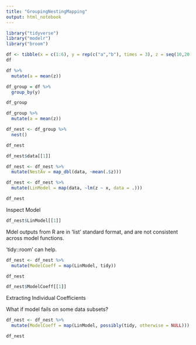 ```yaml
---
title: "GroupingNestingMapping"
output: html_notebook
---
```


```r
library("tidyverse")
library("modelr")
library("broom")
```

```r
df <- tibble(x = c(1:6), y = rep(c("a","b"), times = 3), z = seq(10,20, by = 2))
df
```

```r
df %>%
  mutate(a = mean(z))
```

```r
df_group = df %>%
  group_by(y)

df_group
```


```r
df_group %>%
  mutate(a = mean(z))
```

```r
df_nest <- df_group %>%
  nest()

df_nest
```

```r
df_nest$data[[1]]
```

```r
df_nest <- df_nest %>%
  mutate(NestAv = map_dbl(data, ~mean(.$z)))
```

```r
df_nest <- df_nest %>%
  mutate(LinModel = map(data, ~lm(z ~ x, data = .)))

df_nest 
```
Inspect Model
```r
df_nest$LinModel[[1]]
```

Mdel outputs from R are in 'list' standard format, and are not consistent across model functions.

'tidy::room' can help.

```r
df_nest <- df_nest %>%
  mutate(ModelCoeff = map(LinModel, tidy))

df_nest

df_nest$ModelCoeff[[1]]
```
Extracting Individual Coefficients


What if model fails on some data subsets?
```r
df_nest <- df_nest %>%
  mutate(ModelCoeff = map(LinModel, possibly(tidy, otherwise = NULL)))

df_nest
```